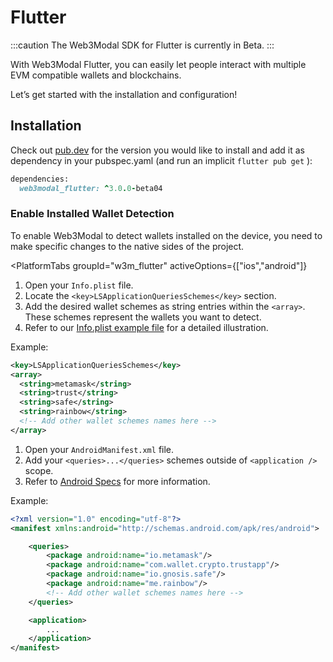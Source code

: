 
# Flutter

:::caution
The Web3Modal SDK for Flutter is currently in Beta.
:::

With Web3Modal Flutter, you can easily let people interact with multiple EVM compatible wallets and blockchains.

Let’s get started with the installation and configuration!

<CloudBanner />

## Installation

Check out [pub.dev](https://pub.dev/packages/web3modal_flutter/versions) for the version you would like to install and add it as dependency in your pubspec.yaml (and run an implicit `flutter pub get` ):

```ruby
dependencies:
  web3modal_flutter: ^3.0.0-beta04
```

### Enable Installed Wallet Detection

To enable Web3Modal to detect wallets installed on the device, you need to make specific changes to the native sides of the project.

<PlatformTabs
	groupId="w3m_flutter"
	activeOptions={["ios","android"]}
>
<PlatformTabItem value="ios">

1. Open your `Info.plist` file.
2. Locate the `<key>LSApplicationQueriesSchemes</key>` section.
3. Add the desired wallet schemes as string entries within the `<array>`. These schemes represent the wallets you want to detect.
4. Refer to our [Info.plist example file](https://github.com/WalletConnect/react-native-examples/blob/main/dapps/ModalUProvider/ios/ModalUProvider/Info.plist) for a detailed illustration.

Example:

```xml
<key>LSApplicationQueriesSchemes</key>
<array>
  <string>metamask</string>
  <string>trust</string>
  <string>safe</string>
  <string>rainbow</string>
  <!-- Add other wallet schemes names here -->
</array>
```
</PlatformTabItem>
<PlatformTabItem value="android">

1. Open your `AndroidManifest.xml` file.
2. Add your `<queries>...</queries>` schemes outside of `<application />` scope.
3. Refer to [Android Specs](https://developer.android.com/guide/topics/manifest/queries-element) for more information.

Example:

```xml
<?xml version="1.0" encoding="utf-8"?>
<manifest xmlns:android="http://schemas.android.com/apk/res/android">

    <queries>
        <package android:name="io.metamask"/>
        <package android:name="com.wallet.crypto.trustapp"/>
        <package android:name="io.gnosis.safe"/>
        <package android:name="me.rainbow"/>
        <!-- Add other wallet schemes names here -->
    </queries>

    <application>
        ...
    </application>
</manifest>
```
</PlatformTabItem>
</PlatformTabs>